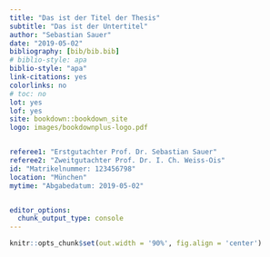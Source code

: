 ```yaml
--- 
title: "Das ist der Titel der Thesis"
subtitle: "Das ist der Untertitel"
author: "Sebastian Sauer"
date: "2019-05-02"
bibliography: [bib/bib.bib]
# biblio-style: apa
biblio-style: "apa"
link-citations: yes
colorlinks: no  
# toc: no
lot: yes
lof: yes
site: bookdown::bookdown_site
logo: images/bookdownplus-logo.pdf


referee1: "Erstgutachter Prof. Dr. Sebastian Sauer"
referee2: "Zweitgutachter Prof. Dr. I. Ch. Weiss-Ois"
id: "Matrikelnummer: 123456798"
location: "München"
mytime: "Abgabedatum: 2019-05-02"


editor_options: 
  chunk_output_type: console
---
```


```r
knitr::opts_chunk$set(out.width = '90%', fig.align = 'center')
```



